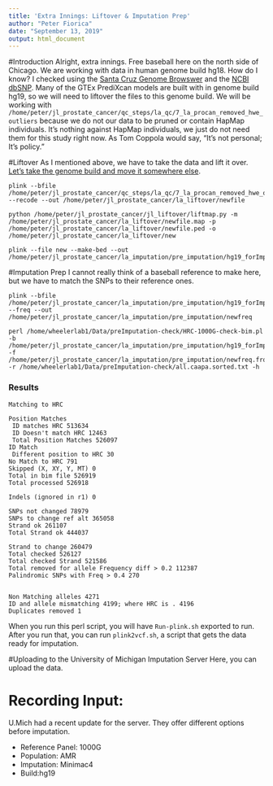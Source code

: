 ---
title: 'Extra Innings: Liftover & Imputation Prep'
author: "Peter Fiorica"
date: "September 13, 2019"
output: html_document
---

#Introduction
Alright, extra innings. Free baseball here on the north side of Chicago.  We are working with data in human genome build hg18.  How do I know? I checked using the [Santa Cruz Genome Browswer](https://genome.ucsc.edu/) and the [NCBI dbSNP](https://www.ncbi.nlm.nih.gov/snp/).  Many of the GTEx PrediXcan models are built with in genome build hg19, so we will need to liftover the files to this genome build.  We will be working with `/home/peter/jl_prostate_cancer/qc_steps/la_qc/7_la_procan_removed_hwe_outliers` because we do not our data to be pruned or contain HapMap individuals. It's nothing against HapMap individuals, we just do not need them for this study right now.  As Tom Coppola would say, "It's not personal; It's policy." 

#Liftover
As I mentioned above, we have to take the data and lift it over.  [Let's take the genome build and move it somewhere else](https://www.youtube.com/watch?v=ubePTrs2VJc).

```
plink --bfile /home/peter/jl_prostate_cancer/qc_steps/la_qc/7_la_procan_removed_hwe_outliers  --recode --out /home/peter/jl_prostate_cancer/la_liftover/newfile

python /home/peter/jl_prostate_cancer/jl_liftover/liftmap.py -m /home/peter/jl_prostate_cancer/la_liftover/newfile.map -p /home/peter/jl_prostate_cancer/la_liftover/newfile.ped -o /home/peter/jl_prostate_cancer/la_liftover/new

plink --file new --make-bed --out /home/peter/jl_prostate_cancer/la_imputation/pre_imputation/hg19_forImputationPrep
```

#Imputation Prep
I cannot really think of a baseball reference to make here, but we have to match the SNPs to their reference ones.
```
plink --bfile /home/peter/jl_prostate_cancer/la_imputation/pre_imputation/hg19_forImputationPrep --freq --out /home/peter/jl_prostate_cancer/la_imputation/pre_imputation/newfreq

perl /home/wheelerlab1/Data/preImputation-check/HRC-1000G-check-bim.pl -b /home/peter/jl_prostate_cancer/la_imputation/pre_imputation/hg19_forImputationPrep.bim -f /home/peter/jl_prostate_cancer/la_imputation/pre_imputation/newfreq.frq -r /home/wheelerlab1/Data/preImputation-check/all.caapa.sorted.txt -h
```
### Results
```
Matching to HRC

Position Matches
 ID matches HRC 513634
 ID Doesn't match HRC 12463
 Total Position Matches 526097
ID Match
 Different position to HRC 30
No Match to HRC 791
Skipped (X, XY, Y, MT) 0
Total in bim file 526919
Total processed 526918

Indels (ignored in r1) 0

SNPs not changed 78979
SNPs to change ref alt 365058
Strand ok 261107
Total Strand ok 444037

Strand to change 260479
Total checked 526127
Total checked Strand 521586
Total removed for allele Frequency diff > 0.2 112387
Palindromic SNPs with Freq > 0.4 270


Non Matching alleles 4271
ID and allele mismatching 4199; where HRC is . 4196
Duplicates removed 1
```
When you run this perl script, you will have `Run-plink.sh` exported to run.  After you run that, you can run `plink2vcf.sh`, a script that gets the data ready for imputation.

#Uploading to the University of Michigan Imputation Server
Here, you can upload the data. 

# Recording Input:
U.Mich had a recent update for the server.  They offer different options before imputation.

* Reference Panel: 1000G
* Population: AMR
* Imputation: Minimac4
* Build:hg19
